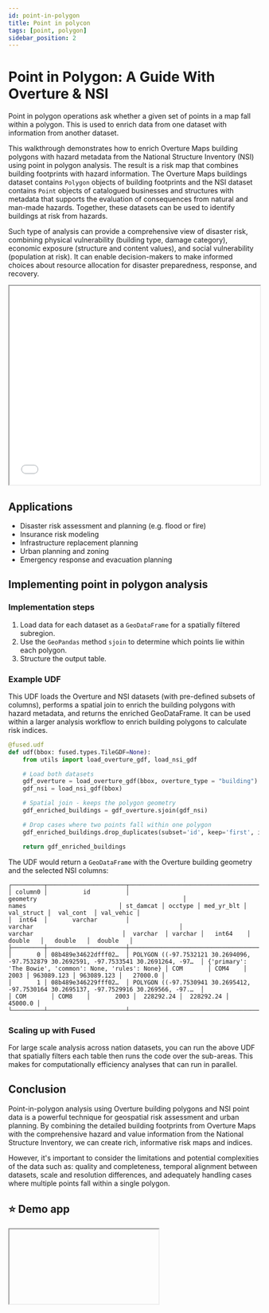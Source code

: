 ```yaml
---
id: point-in-polygon
title: Point in polycon
tags: [point, polygon]
sidebar_position: 2
---
```


# Point in Polygon: A Guide With Overture & NSI

Point in polygon operations ask whether a given set of points in a map fall within a polygon. This is used to enrich data from one dataset with information from another dataset.

This walkthrough demonstrates how to enrich Overture Maps building polygons with hazard metadata from the National Structure Inventory (NSI) using point in polygon analysis. The result is a risk map that combines building footprints with hazard information. The Overture Maps buildings dataset contains `Polygon` objects of building footprints and the NSI dataset contains `Point` objects of catalogued businesses and structures with metadata that supports the evaluation of consequences from natural and man-made hazards. Together, these datasets can be used to identify buildings at risk from hazards.

Such type of analysis can provide a comprehensive view of disaster risk, combining physical vulnerability (building type, damage category), economic exposure (structure and content values), and social vulnerability (population at risk). It can enable decision-makers to make informed choices about resource allocation for disaster preparedness, response, and recovery.

<iframe
  src="/img/deckgl_vector_zstats.html"
  height="400px"
  width="100%"
  scrolling="no"
></iframe>

## Applications

- Disaster risk assessment and planning (e.g. flood or fire)
- Insurance risk modeling
- Infrastructure replacement planning
- Urban planning and zoning
- Emergency response and evacuation planning

## Implementing point in polygon analysis

### Implementation steps

1. Load data for each dataset as a `GeoDataFrame` for a spatially filtered subregion.
2. Use the `GeoPandas` method `sjoin` to determine which points lie within each polygon.
3. Structure the output table.

### Example UDF

This UDF loads the Overture and NSI datasets (with pre-defined subsets of columns), performs a spatial join to enrich the building polygons with hazard metadata, and returns the enriched GeoDataFrame. It can be used within a larger analysis workflow to enrich building polygons to calculate risk indices.

```python
@fused.udf
def udf(bbox: fused.types.TileGDF=None):
    from utils import load_overture_gdf, load_nsi_gdf

    # Load both datasets
    gdf_overture = load_overture_gdf(bbox, overture_type = "building")
    gdf_nsi = load_nsi_gdf(bbox)

    # Spatial join - keeps the polygon geometry
    gdf_enriched_buildings = gdf_overture.sjoin(gdf_nsi)

    # Drop cases where two points fall within one polygon
    gdf_enriched_buildings.drop_duplicates(subset='id', keep='first', inplace=True, ignore_index=True)

    return gdf_enriched_buildings
```

The UDF would return a `GeoDataFrame` with the Overture building geometry and the selected NSI columns:

```text
┌─────────┬──────────────────────┬─────────────────────────────────────────────────────────────────────────────────────────┬─────────────────────────────────────────────────────────┬───────────┬─────────┬────────────┬────────────┬────────────┬───────────┐
│ column0 │          id          │                                        geometry                                         │                          names                          │ st_damcat │ occtype │ med_yr_blt │ val_struct │  val_cont  │ val_vehic │
│  int64  │       varchar        │                                         varchar                                         │                         varchar                         │  varchar  │ varchar │   int64    │   double   │   double   │  double   │
├─────────┼──────────────────────┼─────────────────────────────────────────────────────────────────────────────────────────┼─────────────────────────────────────────────────────────┼───────────┼─────────┼────────────┼────────────┼────────────┼───────────┤
│       0 │ 08b489e34622dfff02…  │ POLYGON ((-97.7532121 30.2694096, -97.7532879 30.2692591, -97.7533541 30.2691264, -97…  │ {'primary': 'The Bowie', 'common': None, 'rules': None} │ COM       │ COM4    │       2003 │ 963089.123 │ 963089.123 │   27000.0 │
│       1 │ 08b489e346229fff02…  │ POLYGON ((-97.7530941 30.2695412, -97.7530164 30.2695137, -97.7529916 30.269566, -97.…  │                                                         │ COM       │ COM8    │       2003 │  228292.24 │  228292.24 │   45000.0 │
└─────────┴──────────────────────┴─────────────────────────────────────────────────────────────────────────────────────────┴─────────────────────────────────────────────────────────┴───────────┴─────────┴────────────┴────────────┴────────────┴───────────┘

```

### Scaling up with Fused

For large scale analysis across nation datasets, you can run the above UDF that spatially filters each table then runs the code over the sub-areas. This makes for computationally efficiency analyses that can run in parallel.

## Conclusion

Point-in-polygon analysis using Overture building polygons and NSI point data is a powerful technique for geospatial risk assessment and urban planning. By combining the detailed building footprints from Overture Maps with the comprehensive hazard and value information from the National Structure Inventory, we can create rich, informative risk maps and indices.

However, it's important to consider the limitations and potential complexities of the data such as: quality and completeness, temporal alignment between datasets, scale and resolution differences, and adequately handling cases where multiple points fall within a single polygon.

## ⭐ Demo app


<Iframe
  id="point-in-polygon"
  url="https://staging.fused.io/workbench#app/s/aH4sIAAAAAAAAA9VXbW%2FbNhD%2BK4Qy1A2mWLJjx7FRt8A6FCiwdQVSFBjiwKDIs8WGIlWSsqMY%2Fu87SvJr0ibDug%2BVkJg88p57J0%2BrgGkOwSgQWa6NI7PCAp%2FSPJ%2BohpKXHNgtoZbk%2FHZLtc4AzaRwfsG6iZoo69opUA7m5ST4qIVyRCjyUctyrtWI%2FLUA4woD5Ffy4er9JDhtWJZGOECO6lUV35lQZ3nNR6iisrTCksIKNd%2BhJIWQ3FOajRZ3co%2BMBC%2BaU0cJslGcL8HMCkkcsFSJrwWQmTZkDtrm1AkqiRHW22fB2gyQ1yMVJqGK5JIqhVLa5LeSMJ0lws%2BIS4FwcFRI4DtNZlq73KBwS2ZGZztd%2F6S5JUvh0ooRYXIDKSgrFkBSek8Nr0QuqETdhELtMlQMja9gPM%2BHao6qXjlTsAr0vVqgrtqUIVkiKCrLMCIO0BqWhjuYBdT2ZV4JL0YoLhjYNvq%2FcjoGQqp5SCR1ZEzI2eC8Pbwc9ELSi9uD3nnHx8m%2FJ%2BRtLQCR%2FHwhYDl16ALkwjhawSGhps1SzJZE32FIP%2BOOOhDe4a7yFjK%2FqWTusXCxED5tqpQQM7JFHk0UwccPp4WRKGgSrO7X0eoO%2F8q1TxiQdrPtLizDe9wzvOgNQ9Lpnncuwk7%2FAcTsAcZEOWrm4KYZOPTeoT0WJDBXGVQhTYKrikLqzaNJENYL160MK6c000S6VkhaGM6prcK1mTGttuMFpIK1bpD3uBD%2B1gWphQL36ORAuWo3GjLF9PHGtFLncjuKouVy2a6Kty10ZMFg8kWLToQhk05kcGZTaoBH7PJiMOwNYzpgnfO4M7iE7uCyQ3v9WS8ext34kg0Txi%2FxHfQH3f55l%2FXY%2BZD1eDzs9HoXg8gUKvLetNFq49T1G%2B7KHKa6cGgXw6QcY3V9sVq9MIDJqqY6%2BYL08ZzPvN4vDiwarw6m61Ztn95Uz89o5Eb551lauJ%2FOSFB8asAW0j1p4u6VtARjx9c3TZ0%2FfmpcpXpJEJ%2FU%2BHhYNPVds7fxbsLVl3gZtf%2FwlKYu69r8hIZU1G1Z%2BsefQePG1Xtkr6cUCrAwJVp63e33Q1L%2Fw%2FMjjuObvc1YyvoW%2BPiTKeAxjKXgLh134r21XLBbmkg45oE7PBb441hY%2BIvqsB%2B3cqNzTCOBZ7V1FG%2BViHTj1tH%2BmZCy0X8SXB%2BzRN6KOA7Jsxduto47PX0qSJub78eGqCmdp%2BO0CdO%2Fj1L3O0HarXjXItQ7ilfMs31S9zY%2Fzh14XP6%2FGdv7Dwl78p2U3V1%2FVd76p%2FWA9ZvZu%2BN%2BLFOfu3qYzJsXo1f3tFOGJ6lrouGj8zsS94KDvQoCleiPSYBjjDKezhXBRvU84tTcni2GB7HDHtG3ldOqjfFFBWMP7ruhKz%2Fbk1AniRMOvTvGQXi0pNW8WcMO7XDtXuts3OkdUXPhGOZ3f498ujd2WuMdkuN1szrkw0RMXSYnwQhHr5LXuz7zs%2B9KR6%2Bi5DX5ZbVz7frA5AOgykMe6VjGwa6Estu50YXib338a8nWAcgEBX4LvWFmO5Zlim2T7%2BIe2bjeUdd7eM09VP80%2BdH0YSdYNVNOM0adn%2Bw6Oj%2FDq9Bfa6Ufb3s4P9GM%2BWtzQ689VIP5c9sDB2Fg4GshDPhPDBuMrgOEy7Ehp7ZZA%2Bv88I4aQ0sclNRI%2FKlzFQcio3MQGkfY1%2BdSOykSnGy%2FxM4og%2BAG99l3hZRX%2BDkAKhjN%2FPG1%2Fgfb7B2H5w0AAA%3D%3D"
/>
